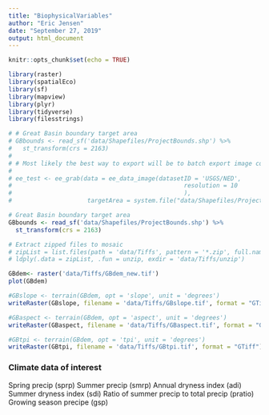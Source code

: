 ```yaml
---
title: "BiophysicalVariables"
author: "Eric Jensen"
date: "September 27, 2019"
output: html_document
---
```


```r
knitr::opts_chunk$set(echo = TRUE)

library(raster)
library(spatialEco)
library(sf)
library(mapview)
library(plyr)
library(tidyverse)
library(filesstrings)

```

```r
# # Great Basin boundary target area
# GBbounds <- read_sf('data/Shapefiles/ProjectBounds.shp') %>%
#   st_transform(crs = 2163)
# 
# # Most likely the best way to export will be to batch export image collections to drive using the fittoprecipe batch script and then to use the googledrive R package to download the files to the project data folder. However, ask Matt Ross if he has any protips for grabbing imagecollections directly from GEE using the earthEngingGrabR package
# 
# ee_test <- ee_grab(data = ee_data_image(datasetID = 'USGS/NED',
#                                                resolution = 10 
#                                                ),
#                     targetArea = system.file("data/Shapefiles/ProjectBounds.shp", package = "earthEngineGrabR"))
```

```r
# Great Basin boundary target area
GBbounds <- read_sf('data/Shapefiles/ProjectBounds.shp') %>%
  st_transform(crs = 2163)

# Extract zipped files to mosaic
# zipList = list.files(path = 'data/Tiffs', pattern = '*.zip', full.names = TRUE)
# ldply(.data = zipList, .fun = unzip, exdir = 'data/Tiffs/unzip')

GBdem<- raster('data/Tiffs/GBdem_new.tif')
plot(GBdem)
```

```r
#GBslope <- terrain(GBdem, opt = 'slope', unit = 'degrees')
writeRaster(GBslope, filename = 'data/Tiffs/GBslope.tif', format = "GTiff")

#GBaspect <- terrain(GBdem, opt = 'aspect', unit = 'degrees')
writeRaster(GBaspect, filename = 'data/Tiffs/GBaspect.tif', format = "GTiff")

#GBtpi <- terrain(GBdem, opt = 'tpi', unit = 'degrees')
writeRaster(GBtpi, filename = 'data/Tiffs/GBtpi.tif', format = "GTiff")
```

### Climate data of interest
Spring precip (sprp)
Summer precip (smrp)
Annual dryness index (adi)
Summer dryness index (sdi)
Ratio of summer precip to total precip (pratio)
Growing season precipe (gsp)


